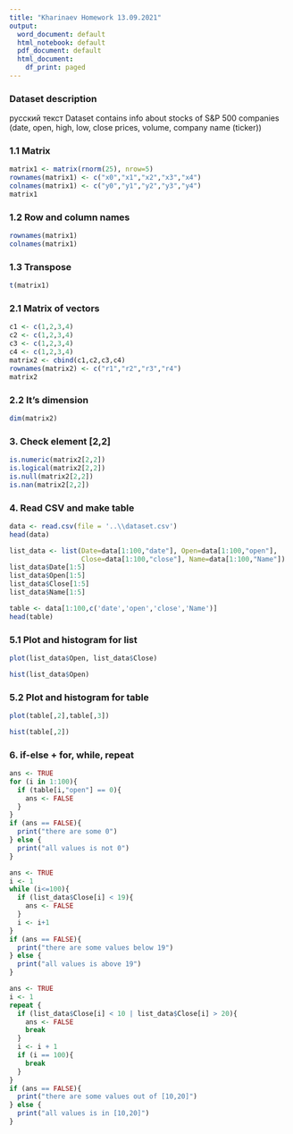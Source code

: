 ---
title: "Kharinaev Homework 13.09.2021"
output:
  word_document: default
  html_notebook: default
  pdf_document: default
  html_document:
    df_print: paged
---


### Dataset description
  русский текст
  Dataset contains info about stocks of S&P 500 companies (date, open, high, low, close prices, volume, company name (ticker))

### 1.1 Matrix
```{r}
matrix1 <- matrix(rnorm(25), nrow=5)
rownames(matrix1) <- c("x0","x1","x2","x3","x4")
colnames(matrix1) <- c("y0","y1","y2","y3","y4")
matrix1
```
### 1.2 Row and column names
```{r}
rownames(matrix1)
colnames(matrix1)
```
### 1.3 Transpose
```{r}
t(matrix1)
```

### 2.1 Matrix of vectors
```{r}
c1 <- c(1,2,3,4)
c2 <- c(1,2,3,4)
c3 <- c(1,2,3,4)
c4 <- c(1,2,3,4)
matrix2 <- cbind(c1,c2,c3,c4)
rownames(matrix2) <- c("r1","r2","r3","r4")
matrix2
```
### 2.2 It's dimension
```{r}
dim(matrix2)
```

### 3. Check element [2,2]
```{r}
is.numeric(matrix2[2,2])
is.logical(matrix2[2,2])
is.null(matrix2[2,2])
is.nan(matrix2[2,2])
```

### 4. Read CSV and make table
```{r}
data <- read.csv(file = '..\\dataset.csv')
head(data)
```
```{r}
list_data <- list(Date=data[1:100,"date"], Open=data[1:100,"open"], 
                  Close=data[1:100,"close"], Name=data[1:100,"Name"])
list_data$Date[1:5]
list_data$Open[1:5]
list_data$Close[1:5]
list_data$Name[1:5]
```

```{r}
table <- data[1:100,c('date','open','close','Name')]
head(table)
```
### 5.1 Plot and histogram for list
```{r}
plot(list_data$Open, list_data$Close)
```
```{r}
hist(list_data$Open)
```

### 5.2 Plot and histogram for table
```{r}
plot(table[,2],table[,3])
```
```{r}
hist(table[,2])
```

### 6. if-else + for, while, repeat
```{r}
ans <- TRUE
for (i in 1:100){
  if (table[i,"open"] == 0){
    ans <- FALSE
  }
}
if (ans == FALSE){
  print("there are some 0")
} else {
  print("all values is not 0")
}
```
```{r}
ans <- TRUE
i <- 1
while (i<=100){
  if (list_data$Close[i] < 19){
    ans <- FALSE
  }
  i <- i+1
}
if (ans == FALSE){
  print("there are some values below 19")
} else {
  print("all values is above 19")
}
```
```{r}
ans <- TRUE
i <- 1
repeat {
  if (list_data$Close[i] < 10 | list_data$Close[i] > 20){
    ans <- FALSE
    break
  }
  i <- i + 1
  if (i == 100){
    break
  }
}
if (ans == FALSE){
  print("there are some values out of [10,20]")
} else {
  print("all values is in [10,20]")
}
```



